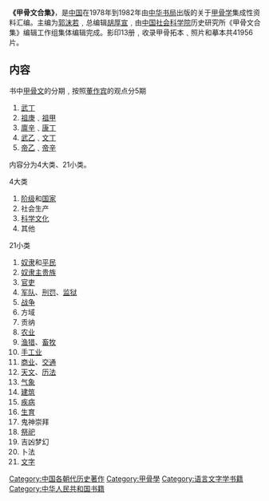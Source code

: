 {{unreferenced|time=2020-03-09T14:48:28+00:00}}
'''《甲骨文合集》'''，是[[中国|中国]]在1978年到1982年由[[中华书局|中华书局]]出版的关于[[甲骨学|甲骨学]]集成性资料汇编。主编为[[郭沫若|郭沫若]]﹐总编辑[[胡厚宣|胡厚宣]]﹐由[[中国社会科学院|中国社会科学院]]历史研究所《甲骨文合集》编辑工作组集体编辑完成。影印13册﹐收录甲骨拓本﹑照片和摹本共41956片。

==内容==
书中[[甲骨文|甲骨文]]的分期﹐按照[[董作宾|董作宾]]的观点分5期
#[[武丁|武丁]]
#[[祖庚|祖庚]]﹑[[祖甲|祖甲]]
#[[廪辛|廪辛]]﹑[[康丁|康丁]]
#[[武乙|武乙]]﹑[[文丁|文丁]]
#[[帝乙|帝乙]]﹑[[帝辛|帝辛]]
内容分为4大类、21小类。
;4大类 
#[[阶级|阶级]]和[[国家|国家]]
#社会生产
#[[科学|科学]][[文化|文化]]
#其他
;21小类
#[[奴隶|奴隶]]和[[平民|平民]]
#[[奴隶主|奴隶主]][[贵族|贵族]]
#[[官吏|官吏]]
#[[军队|军队]]、[[刑罚|刑罚]]、[[监狱|监狱]]
#[[战争|战争]]
#方域
#贡纳
#[[农业|农业]]
#[[渔猎|渔猎]]、[[畜牧|畜牧]]
#[[手工业|手工业]]
#[[商业|商业]]、[[交通|交通]]
#[[天文|天文]]、[[历法|历法]]
#[[气象|气象]]
#[[建筑|建筑]]
#[[疾病|疾病]]
#[[生育|生育]]
#鬼神崇拜
#[[祭祀|祭祀]]
#吉凶梦幻
#卜法
#[[文字|文字]]


{{文化小作品}}
[[Category:中国各朝代历史著作|Category:中国各朝代历史著作]]
[[Category:甲骨學|Category:甲骨學]]
[[Category:语言文字学书籍|Category:语言文字学书籍]]
[[Category:中华人民共和国书籍|Category:中华人民共和国书籍]]